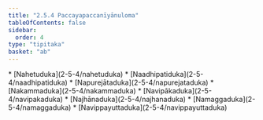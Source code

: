 ```yaml
---
title: "2.5.4 Paccayapaccanīyānuloma"
tableOfContents: false
sidebar:
  order: 4
type: "tipitaka"
basket: "ab"
---
```



<DynamicBreadcrumb />



<TableOfContents>
* [Nahetuduka](2-5-4/nahetuduka)
* [Naadhipatiduka](2-5-4/naadhipatiduka)
* [Napurejātaduka](2-5-4/napurejataduka)
* [Nakammaduka](2-5-4/nakammaduka)
* [Navipākaduka](2-5-4/navipakaduka)
* [Najhānaduka](2-5-4/najhanaduka)
* [Namaggaduka](2-5-4/namaggaduka)
* [Navippayuttaduka](2-5-4/navippayuttaduka)
</TableOfContents>